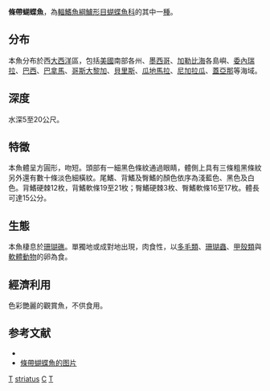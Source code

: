 {{Speciesbox
| name = 條帶蝴蝶魚
| image = Chaetodon striatus Brasil.jpg
| status = LC
| status_system = iucn3.1
| genus = Chaetodon
| species = striatus
| authority = [[Linnaeus|Linnaeus]], 1758
| synonyms = *''Anisochaetodon trivirgatus''<br /><small>Weber & de Beaufort, 1936</small>
*''Chaetodon consuelae''<br /><small>Mowbray, 1928</small>
*''Chaetodon striatus albipinnis''<br /><small>Ahl, 1923</small>
*''Chaetodon striatus dorsimacula''<br /><small>Ahl, 1923</small>
}}
'''條帶蝴蝶魚'''，為[[輻鰭魚綱|輻鰭魚綱]][[鱸形目|鱸形目]][[蝴蝶魚科|蝴蝶魚科]]的其中一[[種|種]]。

==分布==
本魚分布於西[[大西洋|大西洋]]區，包括[[美國|美國]]南部各州、[[墨西哥|墨西哥]]、[[加勒比海|加勒比海]]各島嶼、[[委內瑞拉|委內瑞拉]]、[[巴西|巴西]]、[[巴拿馬|巴拿馬]]、[[哥斯大黎加|哥斯大黎加]]、[[貝里斯|貝里斯]]、[[瓜地馬拉|瓜地馬拉]]、[[尼加拉瓜|尼加拉瓜]]、[[蓋亞那|蓋亞那]]等海域。

==深度==
{{expand section}}
水深5至20公尺。

==特徵==
本魚體呈方圓形，吻短。頭部有一細黑色條紋通過眼睛，體側上具有三條粗黑條紋另外還有數十條淡色細橫紋。尾鰭、背鰭及臀鰭的顏色依序為淺藍色、黑色及白色。背鰭硬棘12枚，背鰭軟條19至21枚；臀鰭硬棘3枚、臀鰭軟條16至17枚。體長可達15公分。

==生態==
本魚棲息於[[珊瑚礁|珊瑚礁]]。單獨地或成對地出現，肉食性，以[[多毛類|多毛類]]、[[珊瑚蟲|珊瑚蟲]]、[[甲殼類|甲殼類]]與[[軟體動物|軟體動物]]的卵為食。

==經濟利用==
{{expand section}}
色彩艷麗的觀賞魚，不供食用。

==参考文献==
*{{FishBase_species|genus=Chaetodon|species=striatus|year=2011|month=12}}
* [https://www.diverosa.com/Bonaire/BON-036%20Banded%20butterflyfish,%20Chaetodon%20striatus.jpg 條帶蝴蝶魚的图片] {{Wayback|url=https://www.diverosa.com/Bonaire/BON-036%20Banded%20butterflyfish,%20Chaetodon%20striatus.jpg |date=20160828045302 }}
{{Taxonbar|from=Q1519627}}

[[Category:觀賞魚|T]]
[[Category:蝴蝶魚屬|striatus]]
[[Category:1758年描述的魚類|C]]
[[Category:卡尔·林奈命名的生物分类|T]]